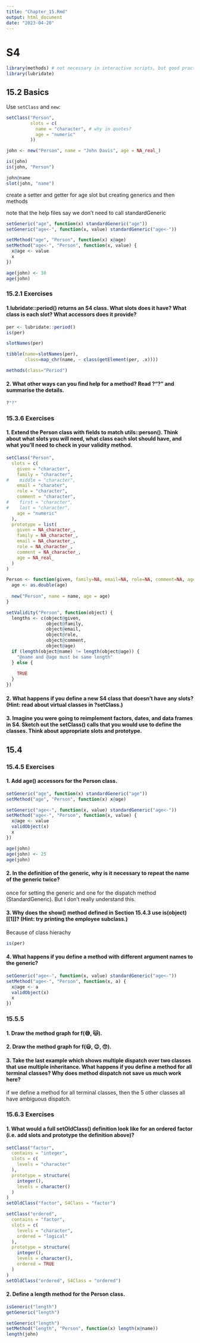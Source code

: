 ```yaml
---
title: "Chapter_15.Rmd"
output: html_document
date: "2023-04-20"
---
```


# S4

```r
library(methods) # not necessary in interactive scripts, but good practice
library(lubridate)
```

## 15.2 Basics

Use `setClass` and `new`:

```r
setClass("Person",
         slots = c(
           name = "character", # why in quotes?
           age = "numeric"
         ))

```

```r
john <- new("Person", name = "John Davis", age = NA_real_)
```


```r
is(john)
is(john, "Person")
```

```r
john@name
slot(john, "name")
```

create a setter and getter for age slot but creating generics and then methods

note that the help files say we don't need to call standardGeneric
```r
setGeneric("age", function(x) standardGeneric("age"))
setGeneric("age<-", function(x, value) standardGeneric("age<-"))
```

```r
setMethod("age", "Person", function(x) x@age)
setMethod("age<-", "Person", function(x, value) {
  x@age <- value
  x
})

age(john) <- 30
age(john)
```

### 15.2.1 Exercises

#### 1.lubridate::period() returns an S4 class. What slots does it have? What class is each slot? What accessors does it provide?

```r
per <- lubridate::period()
is(per)
```

```r
slotNames(per)
```


```r

tibble(name=slotNames(per),
       class=map_chr(name, ~ class(getElement(per, .x))))

```
```r
methods(class="Period")
```

#### 2. What other ways can you find help for a method? Read ?"?" and summarise the details.

```r
?"?"
```

### 15.3.6 Exercises

#### 1. Extend the Person class with fields to match utils::person(). Think about what slots you will need, what class each slot should have, and what you’ll need to check in your validity method.

```r
setClass("Person", 
  slots = c(
    given = "character", 
    family = "character",
#    middle = "character",
    email = "charater",
    role = "character",
    comment = "character",
#    first = "character",
#    last = "character",
    age = "numeric"
  ), 
  prototype = list(
    given = NA_character_,
    family = NA_character_,
    email = NA_character_,
    role = NA_character_,
    comment = NA_character_,
    age = NA_real_
  )
)

Person <- function(given, family=NA, email=NA, role=NA, comment=NA, age=NA) {
  age <- as.double(age)
  
  new("Person", name = name, age = age)
}

setValidity("Person", function(object) {
  lengths <- c(object@given, 
               object@family,
               object@email,
               object@role,
               object@comment,
               object@age)
  if (length(object@name) != length(object@age)) {
    "@name and @age must be same length"
  } else {
    
    TRUE
  }
})
```


#### 2. What happens if you define a new S4 class that doesn’t have any slots? (Hint: read about virtual classes in ?setClass.)

#### 3. Imagine you were going to reimplement factors, dates, and data frames in S4. Sketch out the setClass() calls that you would use to define the classes. Think about appropriate slots and prototype.

## 15.4

### 15.4.5 Exercises

#### 1. Add age() accessors for the Person class.
```r
setGeneric("age", function(x) standardGeneric("age"))
setMethod("age", "Person", function(x) x@age)

setGeneric("age<-", function(x, value) standardGeneric("age<-"))
setMethod("age<-", "Person", function(x, value) {
  x@age <- value
  validObject(x)
  x
})
```

```r
age(john)
age(john) <- 25
age(john)
```


#### 2. In the definition of the generic, why is it necessary to repeat the name of the generic twice?

once for setting the generic and one for the dispatch method (StandardGeneric).  But I don't really understand this.

#### 3. Why does the show() method defined in Section 15.4.3 use is(object)[[1]]? (Hint: try printing the employee subclass.)

Because of class hierachy

```r
is(per)
```


#### 4. What happens if you define a method with different argument names to the generic?

```r
setGeneric("age<-", function(x, value) standardGeneric("age<-"))
setMethod("age<-", "Person", function(x, a) {
  x@age <- a
  validObject(x)
  x
})
```

### 15.5.5

#### 1. Draw the method graph for f(😅, 😽).

#### 2. Draw the method graph for f(😃, 😉, 😙).

#### 3. Take the last example which shows multiple dispatch over two classes that use multiple inheritance. What happens if you define a method for all terminal classes? Why does method dispatch not save us much work here?

if we define a method for all terminal classes, then the 5 other classes all have ambiguous dispatch.


### 15.6.3 Exercises

#### 1. What would a full setOldClass() definition look like for an ordered factor (i.e. add slots and prototype the definition above)?

```r

setClass("factor",
  contains = "integer",
  slots = c(
    levels = "character"
  ),
  prototype = structure(
    integer(),
    levels = character()
  )
)
setOldClass("factor", S4Class = "factor")

setClass("ordered",
  contains = "factor",
  slots = c(
    levels = "character",
    ordered = "logical"
  ),
  prototype = structure(
    integer(),
    levels = character(),
    ordered = TRUE
  )
)
setOldClass("ordered", S4Class = "ordered")
```

#### 2. Define a length method for the Person class.

```r
isGeneric("length")
getGeneric("length")
```
```r
setGeneric("length")
setMethod("length", "Person", function(x) length(x@name))
length(john)
```

